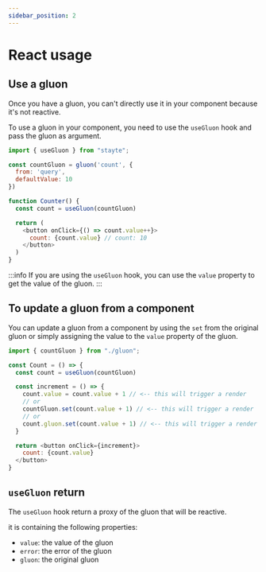 ```yaml
---
sidebar_position: 2
---
```


# React usage

## Use a gluon

Once you have a gluon, you can't directly use it in your component because it's not reactive.

To use a gluon in your component, you need to use the `useGluon` hook and pass the gluon as argument.

```js
import { useGluon } from "stayte";

const countGluon = gluon('count', {
  from: 'query',
  defaultValue: 10
})

function Counter() {
  const count = useGluon(countGluon)

  return (
    <button onClick={() => count.value++}>
      count: {count.value} // count: 10
    </button>
  )
}
```


:::info
If you are using the `useGluon` hook, you can use the `value` property to get the value of the gluon.
:::


## To update a gluon from a component

You can update a gluon from a component by using the `set` from the original gluon or simply assigning
the value to the `value` property of the gluon.

```js
import { countGluon } from "./gluon";

const Count = () => {
  const count = useGluon(countGluon)

  const increment = () => {
    count.value = count.value + 1 // <-- this will trigger a render
    // or
    countGluon.set(count.value + 1) // <-- this will trigger a render
    // or
    count.gluon.set(count.value + 1) // <-- this will trigger a render
  }

  return <button onClick={increment}>
    count: {count.value}
  </button>
}
```

## `useGluon` return

The `useGluon` hook return a proxy of the gluon that will be reactive.

it is containing the following properties:

- `value`: the value of the gluon
- `error`: the error of the gluon
- `gluon`: the original gluon